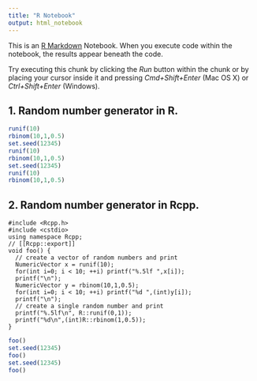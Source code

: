 ```yaml
---
title: "R Notebook"
output: html_notebook
---
```


This is an [R Markdown](http://rmarkdown.rstudio.com) Notebook. When you execute code within the notebook, the results appear beneath the code. 

Try executing this chunk by clicking the *Run* button within the chunk or by placing your cursor inside it and pressing *Cmd+Shift+Enter* (Mac OS X) or *Ctrl+Shift+Enter* (Windows). 

## 1. Random number generator in R.


```r
runif(10)
rbinom(10,1,0.5)
set.seed(12345)
runif(10)
rbinom(10,1,0.5)
set.seed(12345)
runif(10)
rbinom(10,1,0.5)
```

## 2. Random number generator in Rcpp.

```Rcpp
#include <Rcpp.h>
#include <cstdio>
using namespace Rcpp;
// [[Rcpp::export]]
void foo() {
  // create a vector of random numbers and print
  NumericVector x = runif(10);
  for(int i=0; i < 10; ++i) printf("%.5lf ",x[i]);
  printf("\n");
  NumericVector y = rbinom(10,1,0.5);
  for(int i=0; i < 10; ++i) printf("%d ",(int)y[i]);
  printf("\n");
  // create a single random number and print
  printf("%.5lf\n", R::runif(0,1));
  printf("%d\n",(int)R::rbinom(1,0.5));
}
```

```r
foo()
set.seed(12345)
foo()
set.seed(12345)
foo()
```
